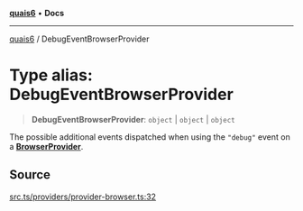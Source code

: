 [**quais6**](../README.md) • **Docs**

***

[quais6](../globals.md) / DebugEventBrowserProvider

# Type alias: DebugEventBrowserProvider

> **DebugEventBrowserProvider**: `object` \| `object` \| `object`

The possible additional events dispatched when using the `"debug"`
 event on a [**BrowserProvider**](../classes/BrowserProvider.md).

## Source

[src.ts/providers/provider-browser.ts:32](https://github.com/dominant-strategies/quais-6.js/blob/aca1855329c3946c627ab7f16ac5304cea7d20c5/src.ts/providers/provider-browser.ts#L32)
